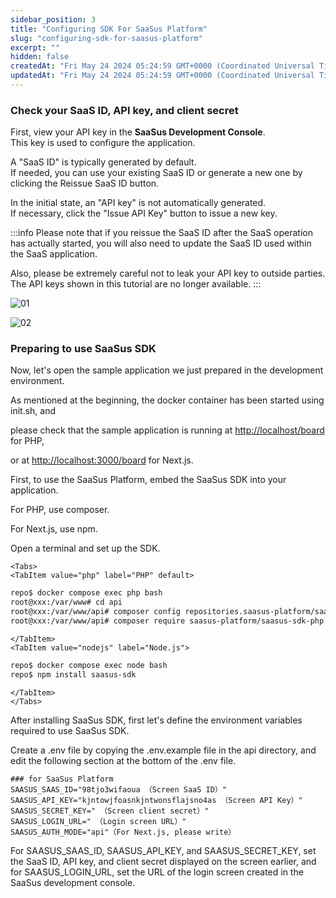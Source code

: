 ```yaml
---
sidebar_position: 3
title: "Configuring SDK For SaaSus Platform"
slug: "configuring-sdk-for-saasus-platform"
excerpt: ""
hidden: false
createdAt: "Fri May 24 2024 05:24:59 GMT+0000 (Coordinated Universal Time)"
updatedAt: "Fri May 24 2024 05:24:59 GMT+0000 (Coordinated Universal Time)"
---
```



### Check your SaaS ID, API key, and client secret

First, view your API key in the **SaaSus Development Console**. <br/>
This key is used to configure the application.

A "SaaS ID" is typically generated by default.<br/>
If needed, you can use your existing SaaS ID or generate a new one by clicking the Reissue SaaS ID button.

In the initial state, an "API key" is not automatically generated.<br/>
If necessary, click the "Issue API Key" button to issue a new key.

:::info
Please note that if you reissue the SaaS ID after the SaaS operation has actually started, you will also need to update the SaaS ID used within the SaaS application.

Also, please be extremely careful not to leak your API key to outside parties. The API keys shown in this tutorial are no longer available.
:::

![01](/img/tutorial/configuring-sdk-for-saasus-platform/configuring-sdk-for-saasus-platform-01.png)

![02](/img/tutorial/configuring-sdk-for-saasus-platform/configuring-sdk-for-saasus-platform-02.png)

### Preparing to use SaaSus SDK

Now, let's open the sample application we just prepared in the development environment.

As mentioned at the beginning, the docker container has been started using init.sh, and

please check that the sample application is running at [http://localhost/board](http://localhost/board) for PHP, 

or at [http://localhost:3000/board](http://localhost:3000/board) for Next.js.

First, to use the SaaSus Platform, embed the SaaSus SDK into your application.

For PHP, use composer.

For Next.js, use npm.

Open a terminal and set up the SDK.

```mdx-code-block
<Tabs>
<TabItem value="php" label="PHP" default>
```

```txt
repo$ docker compose exec php bash
root@xxx:/var/www# cd api
root@xxx:/var/www/api# composer config repositories.saasus-platform/saasus-sdk-php vcs https://github.com/saasus-platform/saasus-sdk-php
root@xxx:/var/www/api# composer require saasus-platform/saasus-sdk-php
```

```mdx-code-block
</TabItem>
<TabItem value="nodejs" label="Node.js">
```

```txt
repo$ docker compose exec node bash
repo$ npm install saasus-sdk
```

```mdx-code-block
</TabItem>
</Tabs>
```

After installing SaaSus SDK, first let's define the environment variables required to use SaaSus SDK.

Create a .env file by copying the .env.example file in the api directory, and edit the following section at the bottom of the .env file.

```.env
### for SaaSus Platform
SAASUS_SAAS_ID="98tjo3wifaoua （Screen SaaS ID）"
SAASUS_API_KEY="kjntowjfoasnkjntwonsflajsno4as （Screen API Key）"
SAASUS_SECRET_KEY=" （Screen client secret）"
SAASUS_LOGIN_URL=" （Login screen URL）"
SAASUS_AUTH_MODE="api"（For Next.js, please write）
```

For SAASUS_SAAS_ID, SAASUS_API_KEY, and SAASUS_SECRET_KEY, set the SaaS ID, API key, and client secret displayed on the screen earlier, and for SAASUS_LOGIN_URL, set the URL of the login screen created in the SaaSus development console.
